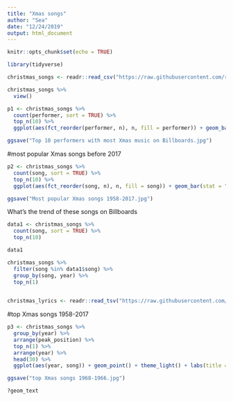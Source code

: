```yaml
---
title: "Xmas songs"
author: "Sea"
date: "12/24/2019"
output: html_document
---
```


```r
knitr::opts_chunk$set(echo = TRUE)
```

```r
library(tidyverse)

christmas_songs <- readr::read_csv("https://raw.githubusercontent.com/rfordatascience/tidytuesday/master/data/2019/2019-12-24/christmas_songs.csv")
```

```r
christmas_songs %>%
  view()

```

```r
p1 <- christmas_songs %>%
  count(performer, sort = TRUE) %>%
  top_n(10) %>%
  ggplot(aes(fct_reorder(performer, n), n, fill = performer)) + geom_bar(stat = "identity", width = 0.7, show.legend = FALSE) + coord_flip() + theme_minimal() + scale_fill_brewer(type = "qual", palette = 3) + labs(y = "# of songs", x = "performer", title = "Top 10 performers with most Xmas music on Billboards")

ggsave("Top 10 performers with most Xmas music on Billboards.jpg")

```

#most popular Xmas songs before 2017

```r
p2 <- christmas_songs %>%
  count(song, sort = TRUE) %>% 
  top_n(10) %>%
  ggplot(aes(fct_reorder(song, n), n, fill = song)) + geom_bar(stat = "identity", show.legend = FALSE, width = 0.7) + coord_flip() + scale_fill_brewer(type = "qual", palette = 3) + labs(x = "songs", y = "times on Billboards", title = "Most popular Xmas songs 1958-2017") + theme_minimal()

ggsave("Most popular Xmas songs 1958-2017.jpg")
```

What's the trend of these songs on Billboards
```r
data1 <- christmas_songs %>%
  count(song, sort = TRUE) %>% 
  top_n(10)

data1

christmas_songs %>%
  filter(song %in% data1$song) %>%
  group_by(song, year) %>%
  top_n(1)
  


```


```r
christmas_lyrics <- readr::read_tsv("https://raw.githubusercontent.com/rfordatascience/tidytuesday/master/data/2019/2019-12-24/christmas_lyrics.tsv")


```


#top Xmas songs 1958-2017

```r
p3 <- christmas_songs %>%
  group_by(year) %>%
  arrange(peak_position) %>%
  top_n(1) %>%
  arrange(year) %>% 
  head(30) %>%
  ggplot(aes(year, song)) + geom_point() + theme_light() + labs(title = "top Xmas songs 1958-1966")

ggsave("top Xmas songs 1968-1966.jpg")

?geom_text
  

```




























